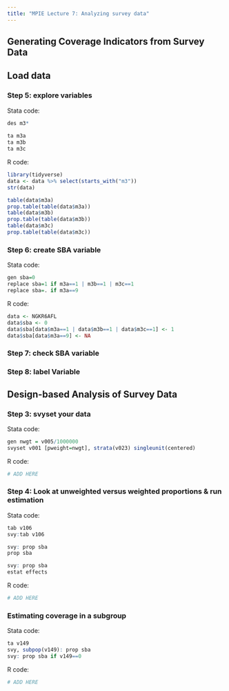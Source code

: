 ```yaml
---
title: "MPIE Lecture 7: Analyzing survey data"
---
```


## Generating Coverage Indicators from Survey Data

## Load data

### Step 5: explore variables 
Stata code:
```r
des m3*
  
ta m3a
ta m3b
ta m3c
```

R code:
```r
library(tidyverse)
data <- data %>% select(starts_with("m3"))
str(data)

table(data$m3a)
prop.table(table(data$m3a))
table(data$m3b)
prop.table(table(data$m3b))
table(data$m3c)
prop.table(table(data$m3c))
```



### Step 6: create SBA variable

Stata code:
```r
gen sba=0
replace sba=1 if m3a==1 | m3b==1 | m3c==1
replace sba=. if m3a==9
```

R code:
```r
data <- NGKR6AFL
data$sba <- 0
data$sba[data$m3a==1 | data$m3b==1 | data$m3c==1] <- 1
data$sba[data$m3a==9] <- NA
```

### Step 7: check SBA variable


### Step 8: label Variable


## Design-based Analysis of Survey Data

### Step 3: svyset your data

Stata code:
```r
gen nwgt = v005/1000000
svyset v001 [pweight=nwgt], strata(v023) singleunit(centered)
```

R code:
```r
# ADD HERE
```

### Step 4: Look at unweighted versus weighted proportions & run estimation

Stata code:
```r
tab v106
svy:tab v106

svy: prop sba
prop sba

svy: prop sba 
estat effects
```

R code:
```r
# ADD HERE
```

### Estimating coverage in a subgroup

Stata code:
```r
ta v149
svy, subpop(v149): prop sba
svy: prop sba if v149==0
```

R code:
```r
# ADD HERE
```

